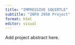 ```yaml
---
title: "IMPRESSIVE SQUIRTLE"
subtitle: "INFO 2950 Project"
format: html
editor: visual
---
```


Add project abstract here.

